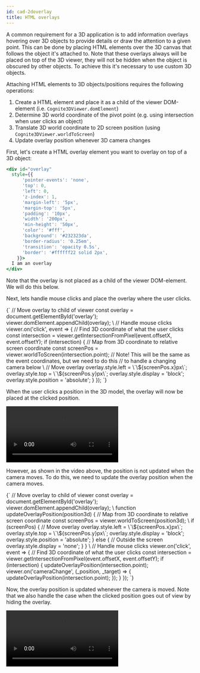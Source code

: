 ```yaml
---
id: cad-2doverlay
title: HTML overlays
---
```



A common requirement for a 3D application is to add information overlays hovering over 3D objects
to provide details or draw the attention to a given point. This can be done by placing HTML elements over the 3D canvas
that follows the object it's attached to. Note that these overlays always will be placed on top of the 3D viewer,
they will not be hidden when the object is obscured by other objects.
To achieve this it's necessary to use custom 3D objects.

<DemoWrapper modelId={4715379429968321} revisionId={5688854005909501} name="Cognite3DViewerDemo" />

Attaching HTML elements to 3D objects/positions requires the following operations:
1. Create a HTML element and place it as a child of the viewer DOM-element (i.e. `Cognite3DViewer.domElement`)
2. Determine 3D world coordinate of the pivot point (e.g. using intersection when user clicks an object)
3. Translate 3D world coordinate to 2D screen position (using `Cognite3DViewer.worldToScreen`)
4. Update overlay position whenever 3D camera changes

First, let's create a HTML overlay element you want to overlay on top of a 3D object:
```jsx live=true
<div id="overlay"
  style={{
      'pointer-events': 'none',
      'top': 0,
      'left': 0,
      'z-index': 1,
      'margin-left': '5px',
      'margin-top': '5px',
      'padding': '10px',
      'width': '200px',
      'min-height': '50px',
      'color': '#fff',
      'background': '#232323da',
      'border-radius': '0.25em',
      'transition': 'opacity 0.5s',
      'border': '#ffffff22 solid 2px',
    }}>
  I am an overlay
</div>
```
Note that the overlay is not placed as a child of the viewer DOM-element. We will do this below.

Next, lets handle mouse clicks and place the overlay where the user clicks.

<LiveCodeSnippet>
{`
// Move overlay to child of viewer
const overlay = document.getElementById('overlay');
viewer.domElement.appendChild(overlay);
\
// Handle mouse clicks
viewer.on('click', event => {
  // Find 3D coordinate of what the user clicks
  const intersection = viewer.getIntersectionFromPixel(event.offsetX, event.offsetY);
  if (intersection) {
    // Map from 3D coordinate to relative screen coordinate
    const screenPos = viewer.worldToScreen(intersection.point);
    // Note! This will be the same as the event coordinates, but we need to do this 
    // to handle a changing camera below
\
    // Move overlay
    overlay.style.left = \`\${screenPos.x}px\`;
    overlay.style.top = \`\${screenPos.y}px\`;
    overlay.style.display = 'block';
    overlay.style.position = 'absolute';
  }
});
`}
</LiveCodeSnippet>

When the user clicks a position in the 3D model, the overlay will now be placed at the clicked position.

<video preload="auto" autoplay loop controls>
  <source src={useBaseUrl('/img/cad-overlay-fixed.webm')} /> 
</video>

However, as shown in the video above, the position is not updated when the camera moves. To do this, we need to update the overlay position when the camera moves.

<LiveCodeSnippet>
{`
// Move overlay to child of viewer
const overlay = document.getElementById('overlay');
viewer.domElement.appendChild(overlay);
\
function updateOverlayPosition(position3d) {
  // Map from 3D coordinate to relative screen coordinate
  const screenPos = viewer.worldToScreen(position3d);
\
  if (screenPos) {
    // Move overlay
    overlay.style.left = \`\${screenPos.x}px\`;
    overlay.style.top = \`\${screenPos.y}px\`;
    overlay.style.display = 'block';
    overlay.style.position = 'absolute';
  } else {
    // Outside the screen
    overlay.style.display = 'none';
  }
}
\
// Handle mouse clicks
viewer.on('click', event => {
  // Find 3D coordinate of what the user clicks
  const intersection = viewer.getIntersectionFromPixel(event.offsetX, event.offsetY);
  if (intersection) {
    updateOverlayPosition(intersection.point);
    viewer.on('cameraChange', (_position, _target) => {
      updateOverlayPosition(intersection.point);
    });
  }
});
`}
</LiveCodeSnippet>

Now, the overlay position is updated whenever the camera is moved. Note that we also handle the case when the clicked position goes out of view by hiding the overlay.

<video preload="auto" autoplay loop controls>
  <source src={useBaseUrl('/img/cad-overlay-updating.webm')} /> 
</video>
